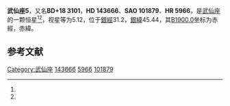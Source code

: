 {{Starbox begin
| name = 武仙座5
}}
{{Starbox observe
| epoch = [[J2000.0|J2000.0]]
| constell = [[武仙座|武仙座]]<ref name=SIMBAD>{{cite web
 | url=http://simbad.u-strasbg.fr/simbad/sim-id?Ident=HR+5966
 | title =Pulsating variable Star
 | publisher=Centre de Données astronomiques de Strasbourg
 | work=SIMBAD
 | accessdate=2012-07-13}}</ref><ref name=DATA>{{cite web
 | url=http://vizier.u-strasbg.fr/viz-bin/VizieR-5?-out.add=.&-source=5050&-corr=PK=HR&-out.max=9999&HR=5966
 | title=VizieR Detailed Page
 | accessdate=2012-07-13
 | archive-date=2016-03-05
 | archive-url=https://web.archive.org/web/20160305023734/http://vizier.u-strasbg.fr/viz-bin/VizieR-5?-out.add=.&-source=5050&-corr=PK=HR&-out.max=9999&HR=5966
 | dead-url=no
 }}</ref>
| 星官 = 
| ra = {{RA|16|1|14.3}}<ref name=SIMBAD /><ref name=DATA />
| dec = {{DEC|+17|49|6}}<ref name=SIMBAD /><ref name=DATA />
| appmag_v = 5.12<ref name=SIMBAD /><ref name=DATA />
}}
{{Starbox character
| class = G8IIIbFe-0.5<ref name=SIMBAD /><ref name=DATA />
| b-v = 0.99<ref name=SIMBAD /><ref name=DATA />
| u-b = 0.74<ref name=SIMBAD /><ref name=DATA />
| r-i = 0.5<ref name=SIMBAD /><ref name=DATA />
| variable = 
}}
{{Starbox astrometry
| radial_v = 0.74
| prop_mo_ra = -19
| parallax = -0.007
| p_error = 
}}
{{Starbox catalog
| names =BD+18 3101，[[SAO星表|SAO]] 101879，[[HD星表|HD]] 143666，[[HR星表|HR]] 5966}}
{{Starbox reference |Simbad=HR+5966}}
{{Starbox end}}

'''武仙座5'''，又名'''BD+18 3101'''，'''HD 143666'''、'''SAO 101879'''、'''HR 5966'''，是[[武仙座|武仙座]]的一颗恒星<ref name=SIMBAD /><ref name=DATA />，视星等为5.12，位于[[銀道座標系|銀經]]31.2，[[銀道座標系|銀緯]]45.44，其[[B1900.0|B1900.0]]坐标为赤經{{RA|15|56|44.6}}，赤緯{{DEC|+18|45.44|41}}。

== 参考文献 ==
{{reflist}}

{{star-stub}}

{{武仙座恒星}}
[[Category:武仙座|Category:武仙座]]
[[Category:HD和HDE天體|143666]]
[[Category:HR天體|5966]]
[[Category:SAO天體|101879]]